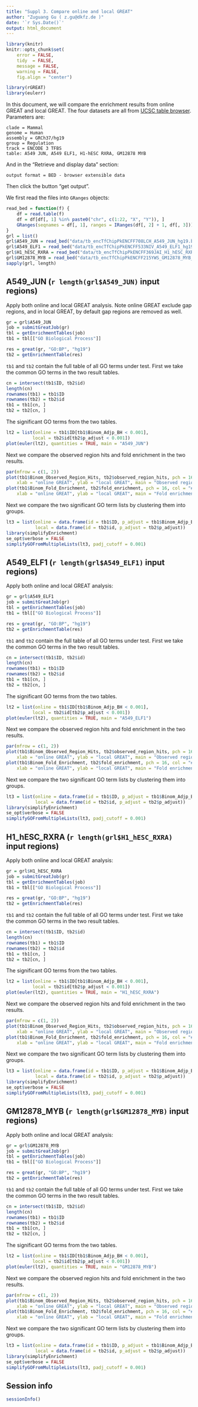 ```yaml
---
title: "Suppl 3. Compare online and local GREAT"
author: "Zuguang Gu ( z.gu@dkfz.de )"
date: '`r Sys.Date()`'
output: html_document
---
```


```r
library(knitr)
knitr::opts_chunk$set(
    error = FALSE,
    tidy  = FALSE,
    message = FALSE,
    warning = FALSE,
    fig.align = "center")
```

```r
library(rGREAT)
library(eulerr)
```

In this document, we will compare the enrichment results from online GREAT and local GREAT. The four
datasets are all from [UCSC table browser](https://genome.ucsc.edu/cgi-bin/hgTables). Parameters are:

```
clade = Mammal
genome = Human
assembly = GRCh37/hg19
group = Regulation
track = ENCODE 3 TFBS
table: A549 JUN, A549 ELF1, H1-hESC RXRA, GM12878 MYB
```

And in the “Retrieve and display data” section:

```
output format = BED - browser extensible data
```

Then click the button “get output”.

We first read the files into `GRanges` objects:


```r
read_bed = function(f) {
    df = read.table(f)
    df = df[df[, 1] %in% paste0("chr", c(1:22, "X", "Y")), ]
    GRanges(seqnames = df[, 1], ranges = IRanges(df[, 2] + 1, df[, 3]))
}
grl = list()
grl$A549_JUN = read_bed("data/tb_encTfChipPkENCFF708LCH_A549_JUN_hg19.bed")
grl$A549_ELF1 = read_bed("data/tb_encTfChipPkENCFF533NIV_A549_ELF1_hg19.bed")
grl$H1_hESC_RXRA = read_bed("data/tb_encTfChipPkENCFF369JAI_H1_hESC_RXRA_hg19.bed")
grl$GM12878_MYB = read_bed("data/tb_encTfChipPkENCFF215YWS_GM12878_MYB_hg19.bed")
sapply(grl, length)
```


## A549_JUN (`r length(grl$A549_JUN)` input regions)

Apply both online and local GREAT analysis. Note online GREAT exclude gap regions, and in local GREAT, by default gap regions are removed as well.

```r
gr = grl$A549_JUN
job = submitGreatJob(gr)
tbl = getEnrichmentTables(job)
tb1 = tbl[["GO Biological Process"]]

res = great(gr, "GO:BP", "hg19")
tb2 = getEnrichmentTable(res)
```

`tb1` and `tb2` contain the full table of all GO terms under test. First we take the common GO terms in the two result tables.

```r
cn = intersect(tb1$ID, tb2$id)
length(cn)
rownames(tb1) = tb1$ID
rownames(tb2) = tb2$id
tb1 = tb1[cn, ]
tb2 = tb2[cn, ]
```

The significant GO terms from the two tables.

```r
lt2 = list(online = tb1$ID[tb1$Binom_Adjp_BH < 0.001],
          local = tb2$id[tb2$p_adjust < 0.001])
plot(euler(lt2), quantities = TRUE, main = "A549_JUN")
```

Next we compare the observed region hits and fold enrichment in the two results.

```r
par(mfrow = c(1, 2))
plot(tb1$Binom_Observed_Region_Hits, tb2$observed_region_hits, pch = 16, col = "#00000010",
    xlab = "online GREAT", ylab = "local GREAT", main = "Observed region hits")
plot(tb1$Binom_Fold_Enrichment, tb2$fold_enrichment, pch = 16, col = "#00000010",
    xlab = "online GREAT", ylab = "local GREAT", main = "Fold enrichment")
```


Next we compare the two significant GO term lists by clustering them into groups.

```r
lt3 = list(online = data.frame(id = tb1$ID, p_adjust = tb1$Binom_Adjp_BH), 
           local = data.frame(id = tb2$id, p_adjust = tb2$p_adjust))
library(simplifyEnrichment)
se_opt$verbose = FALSE
simplifyGOFromMultipleLists(lt3, padj_cutoff = 0.001)
```



## A549_ELF1 (`r length(grl$A549_ELF1)` input regions)

Apply both online and local GREAT analysis:

```r
gr = grl$A549_ELF1
job = submitGreatJob(gr)
tbl = getEnrichmentTables(job)
tb1 = tbl[["GO Biological Process"]]

res = great(gr, "GO:BP", "hg19")
tb2 = getEnrichmentTable(res)
```

`tb1` and `tb2` contain the full table of all GO terms under test. First we take the common GO terms in the two result tables.

```r
cn = intersect(tb1$ID, tb2$id)
length(cn)
rownames(tb1) = tb1$ID
rownames(tb2) = tb2$id
tb1 = tb1[cn, ]
tb2 = tb2[cn, ]
```

The significant GO terms from the two tables.

```r
lt2 = list(online = tb1$ID[tb1$Binom_Adjp_BH < 0.001],
          local = tb2$id[tb2$p_adjust < 0.001])
plot(euler(lt2), quantities = TRUE, main = "A549_ELF1")
```

Next we compare the observed region hits and fold enrichment in the two results.

```r
par(mfrow = c(1, 2))
plot(tb1$Binom_Observed_Region_Hits, tb2$observed_region_hits, pch = 16, col = "#00000010",
    xlab = "online GREAT", ylab = "local GREAT", main = "Observed region hits")
plot(tb1$Binom_Fold_Enrichment, tb2$fold_enrichment, pch = 16, col = "#00000010",
    xlab = "online GREAT", ylab = "local GREAT", main = "Fold enrichment")
```


Next we compare the two significant GO term lists by clustering them into groups.

```r
lt3 = list(online = data.frame(id = tb1$ID, p_adjust = tb1$Binom_Adjp_BH), 
           local = data.frame(id = tb2$id, p_adjust = tb2$p_adjust))
library(simplifyEnrichment)
se_opt$verbose = FALSE
simplifyGOFromMultipleLists(lt3, padj_cutoff = 0.001)
```


## H1_hESC_RXRA (`r length(grl$H1_hESC_RXRA)` input regions)

Apply both online and local GREAT analysis:

```r
gr = grl$H1_hESC_RXRA
job = submitGreatJob(gr)
tbl = getEnrichmentTables(job)
tb1 = tbl[["GO Biological Process"]]

res = great(gr, "GO:BP", "hg19")
tb2 = getEnrichmentTable(res)
```


`tb1` and `tb2` contain the full table of all GO terms under test. First we take the common GO terms in the two result tables.

```r
cn = intersect(tb1$ID, tb2$id)
length(cn)
rownames(tb1) = tb1$ID
rownames(tb2) = tb2$id
tb1 = tb1[cn, ]
tb2 = tb2[cn, ]
```

The significant GO terms from the two tables.


```r
lt2 = list(online = tb1$ID[tb1$Binom_Adjp_BH < 0.001],
          local = tb2$id[tb2$p_adjust < 0.001])
plot(euler(lt2), quantities = TRUE, main = "H1_hESC_RXRA")
```

Next we compare the observed region hits and fold enrichment in the two results.

```r
par(mfrow = c(1, 2))
plot(tb1$Binom_Observed_Region_Hits, tb2$observed_region_hits, pch = 16, col = "#00000010",
    xlab = "online GREAT", ylab = "local GREAT", main = "Observed region hits")
plot(tb1$Binom_Fold_Enrichment, tb2$fold_enrichment, pch = 16, col = "#00000010",
    xlab = "online GREAT", ylab = "local GREAT", main = "Fold enrichment")
```


Next we compare the two significant GO term lists by clustering them into groups.

```r
lt3 = list(online = data.frame(id = tb1$ID, p_adjust = tb1$Binom_Adjp_BH), 
           local = data.frame(id = tb2$id, p_adjust = tb2$p_adjust))
library(simplifyEnrichment)
se_opt$verbose = FALSE
simplifyGOFromMultipleLists(lt3, padj_cutoff = 0.001)
```



## GM12878_MYB (`r length(grl$GM12878_MYB)` input regions)

Apply both online and local GREAT analysis:

```r
gr = grl$GM12878_MYB
job = submitGreatJob(gr)
tbl = getEnrichmentTables(job)
tb1 = tbl[["GO Biological Process"]]

res = great(gr, "GO:BP", "hg19")
tb2 = getEnrichmentTable(res)
```


`tb1` and `tb2` contain the full table of all GO terms under test. First we take the common GO terms in the two result tables.

```r
cn = intersect(tb1$ID, tb2$id)
length(cn)
rownames(tb1) = tb1$ID
rownames(tb2) = tb2$id
tb1 = tb1[cn, ]
tb2 = tb2[cn, ]
```

The significant GO terms from the two tables.


```r
lt2 = list(online = tb1$ID[tb1$Binom_Adjp_BH < 0.001],
          local = tb2$id[tb2$p_adjust < 0.001])
plot(euler(lt2), quantities = TRUE, main = "GM12878_MYB")
```

Next we compare the observed region hits and fold enrichment in the two results.

```r
par(mfrow = c(1, 2))
plot(tb1$Binom_Observed_Region_Hits, tb2$observed_region_hits, pch = 16, col = "#00000010",
    xlab = "online GREAT", ylab = "local GREAT", main = "Observed region hits")
plot(tb1$Binom_Fold_Enrichment, tb2$fold_enrichment, pch = 16, col = "#00000010",
    xlab = "online GREAT", ylab = "local GREAT", main = "Fold enrichment")
```


Next we compare the two significant GO term lists by clustering them into groups.

```r
lt3 = list(online = data.frame(id = tb1$ID, p_adjust = tb1$Binom_Adjp_BH), 
           local = data.frame(id = tb2$id, p_adjust = tb2$p_adjust))
library(simplifyEnrichment)
se_opt$verbose = FALSE
simplifyGOFromMultipleLists(lt3, padj_cutoff = 0.001)
```

## Session info

```r
sessionInfo()
```

